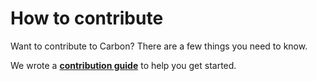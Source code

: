 
<Meta title="Contributing/How to contribute" />

# How to contribute

Want to contribute to Carbon? There are a few things you need to know.

We wrote a [**contribution guide**](https://github.com/Sage/carbon/blob/master/CONTRIBUTING.md) to help you get started.
